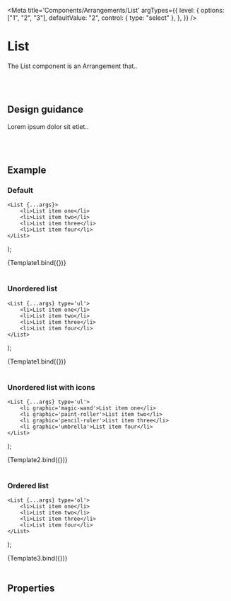 

<Meta
	title='Components/Arrangements/List'
	argTypes={{
		level: {
			options: ["1", "2", "3"],
			defaultValue: "2",
			control: { type: "select" },
		},
	}}
/>

# List

The List component is an Arrangement that..

<br />
<br />

## Design guidance

Lorem ipsum dolor sit etiet..

<br />
<br />

## Example

### Default

	<List {...args}>
		<li>List item one</li>
		<li>List item two</li>
		<li>List item three</li>
		<li>List item four</li>
	</List>
);

<Canvas>
	<Story name='Unordered list'>{Template1.bind({})}</Story>
</Canvas>

<br />
<br />

### Unordered list

	<List {...args} type='ul'>
		<li>List item one</li>
		<li>List item two</li>
		<li>List item three</li>
		<li>List item four</li>
	</List>
);

<Canvas>
	<Story name='Unordered list'>{Template1.bind({})}</Story>
</Canvas>

<br />
<br />

### Unordered list with icons

	<List {...args} type='ul'>
		<li graphic='magic-wand'>List item one</li>
		<li graphic='paint-roller'>List item two</li>
		<li graphic='pencil-ruler'>List item three</li>
		<li graphic='umbrella'>List item four</li>
	</List>
);

<Canvas>
	<Story name='Unordered list with icons'>{Template2.bind({})}</Story>
</Canvas>

<br />
<br />

### Ordered list

	<List {...args} type='ol'>
		<li>List item one</li>
		<li>List item two</li>
		<li>List item three</li>
		<li>List item four</li>
	</List>
);

<Canvas>
	<Story name='Ordered list'>{Template3.bind({})}</Story>
</Canvas>

<br />
<br />

## Properties

<Props story='Unordered list' />

<br />
<br />

